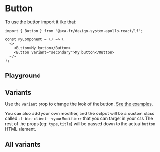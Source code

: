 
<Meta of={ButtonStories} name="Button" />

# Button

To use the button import it like that:

```tsx
import { Button } from "@axa-fr/design-system-apollo-react/lf";

const MyComponent = () => (
  <>
    <Button>My button</Button>
    <Button variant="secondary">My button</Button>
  </>
);
```

## Playground

<Canvas of={ButtonStories.Playground}></Canvas>

<Controls of={ButtonStories.Playground} />

## Variants

Use the `variant` prop to change the look of the button. [See the examples](#all-variants).

You can also add your own modifier, and the output will be a custom class called `af-btn-client--<yourModifier>` that you can target in your css
The rest of the props (eg: `type`, `title`) will be passed down to the actual `button` HTML element.

## All variants

<Canvas of={ButtonStories.All} layout="fullscreen" />
